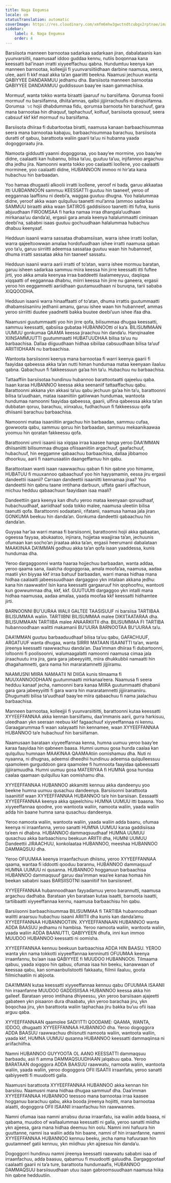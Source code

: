 ```yaml
---
title: Naga Eegumsa
locale: om
statusTranslation: automatic
coverImage: https://res.cloudinary.com/xmfm6mhw3gwctndtcubgx2rptnae/image/upload/v1740337243/small_cover_educacion_fundamental_a051170f1c.webp
sidebar:
    label: 4. Naga Eegumsa
    order: 4
---
```

Barsiisota manneen barnootaa sadarkaa sadarkaan jiran, dabalataanis kan yuunvarsiitii, naamusaaf iddoo guddaa kennu, nutiis boqonnaa kana keessatti bal’inaan irratti xiyyeeffachuu qabna. Hundumtuu keenya kan manneen barnootaa, kolleejjii fi yuunvarsiitiidhaan darbine naamusa, seera, ulee, aarii fi kkf maal akka ta’an gaariitti beekna. Naamusi jechuun wanta QABIYYEE DANDA’AMUU jedhamu dha. Barsiisota manneen barnootaa QABIYYEE DANDA’AMUU guddissuun baay’ee isaan gammachiisa.

Mormuuf, wanta tokko wanta biraatti ijaaruuf nu barsiifama. Qorumsa foonii mormuuf nu barsiifamna, dhiita’amnas, qalbii jijjiirrachuufis ni dirqisiifamna. Qorumsaಾನ hojii dhabdummaa fidu, qorumsa barnoota hin barachuuf, gara mana barnootaa hin dhaquuf, taphachuuf, kolfuuf, barsiisota qoosuuf, seera cabsuuf kkf kkf mormuuf nu barsiifama.

Barsiisota dhiiraa fi dubartootaa biratti, naamusa kanaan barbaachisummaa seera mana barnootaa kabajuu, barbaachisummaa barachuu, barsiisota duratti of qabuu, barattoota waliin gaarii ta’uu ni hubanna yaada dogoggoraatu jira.

Namoota gidduutti yaanni dogoggoraa, yoo baay’ee mormine, yoo baay’ee didne, caalaatti kan hubannu, bilisa ta’uu, guutuu ta’uu, injifannoo argachuu dha jedhu jira. Namoonni wanta tokko yoo caalaatti loollene, yoo caalaatti morminee, yoo caalaatti didne, HUBANNOON immoo ni hir’ata kana hubachuu hin barbaadan.

Yoo hamaa dhugaatii alkoolii irratti loollene, yeroof ni bada, garuu akkaataa itti UUBDANNOON sammuu KEESSATTI guutuu hin taaneef, yeroo of eeggannaa laaffisnu ni deebi’a, waggaa guutuu dhugna. Yoo halalummaa didne, yeroof akka waan qulqulluu taanetti mul’anna (ammoo sadarkaa SAMMUU biraatti akka waan SATIROS gaddisiisoo taanetti itti fufna, kunis abjuudhaan FIROOMSAA fi harka namaa irraa dhangala’uudhaan mirkanaa’uu danda’a), ergasii gara amala keenya halalummaatti ciminaan deebi’na, sababni isaas guutuu gochuudhaan halalummaa hubachuu dhabuu keenyaaf.

Hedduun isaanii warra sassataa dhabamsiisan, warra ishee irratti loollan, warra qajeeltoowwan amalaa hordofuudhaan ishee irratti naamusa qaban yoo ta’u, garuu sirriitti adeemsa sassataa guutuu waan hin hubanneef, dhuma irratti sassataa akka hin taaneef sassatu.

Hedduun isaanii warra aarii irratti of to’atan, warra ishee mormuu baratan, garuu isheen sadarkaa sammuu miira keessa hin jirre keessatti itti fuftee jirti, yoo akka amala keenyaa irraa baddeetti ilaalameeyyuu, daqiiqaa xiqqaatti of eeggannaa dhabnu, miirri keessa hin jirre nu ganeera, ergasii yeroo hin eeggamnetti aariidhaan guutamuudhaan ni buruqna, tarii sababa XIQQOODHA.

Hedduun isaanii warra hinaaffaatti of to’atan, dhuma irrattis guutummaatti dhabamsiisaniiru jedhanii amanu, garuu ishee waan hin hubanneef, ammas yeroo sirriitti duutee yaadnetti bakka buutee deebi’uun ishee ifaa dha.

Naamusni guutummaatti yoo hin jirre qofa, bilisummaa dhugaa keessatti, sammuu keessatti, qabsiisa gubataa HUBANNOOtti ol ka’a. BILISUMMAAN UUMUU gonkumaa QAAMA keessa jiraachuu hin danda’u. Hanqinaalee XIINSAMMUUTTI guutummaatti HUBATUUDHAA bilisa ta’uu nu barbaachisa. Dallaa diiguudhaan hidhaa sibiilaa cabsuudhaan bilisa ta’uuf ARIITIIDHAAN nu barbaachisa.

Wantoota barsiisonni keenya mana barnootaa fi warri keenya gaarii fi faayidaa qabeessa akka ta’an nutti himan hundumaa mataa keenyaan ilaaluu qabna. Qabachuun fi fakkeessuun ga’aa hin ta’u. Hubachuu nu barbaachisa.

Tattaaffiin barsiisotaa hundinuu hubannoo barattootaatti qajeeluu qaba. Isaan karaa HUBANNOO keessa akka seenaniif tattaaffachuu qabu. Barattoonni akkana ykn akkasi ta’uu qabu jechuun ga’aa hin ta’u, barattoonni bilisa ta’uudhaan, mataa isaaniitiin gatiiwwan hundumaa, wantoota hundumaa namoonni faayidaa qabeessa, gaarii, ulfina qabeessa akka ta’an dubbatan qoruu, barachuu, xiinxaluu, fudhachuun fi fakkeessuu qofa dhiisanii barachuu barbaachisa.

Namoonni mataa isaaniitiin argachuu hin barbaadan, sammuu cufaa, gowwoota qabu, sammuu qoruu hin barbaadan, sammuu mekaanikaawaa yoomuu hin qoratan fakkeessu qofa.

Barattoonni umrii isaanii isa xiqqaa irraa kaasee hanga yeroo DAA’IMMAN dhiisaniitti bilisummaa dhugaa ofiisaaniitiin argachuuf, gaafachuuf, hubachuuf, hin eeggamne qabaachuu barbaachisa, dallaa jibbamoo dhoorkuu, aarii fi naamusaatiin daangeffamuu hin qabu.

Barattootaan wanti isaan raawwachuu qaban fi hin qabne yoo himame, HUBATUU fi muuxannoo qabaachuuf yoo hin hayyamamin, eessa jiru ergasii dandeettii isaanii? Carraan dandeettii isaaniitti kennamaa jiraa? Yoo dandeettii hin qabnu taane imtihana darbuun, uffata gaarii uffachuun, michuu hedduu qabaachuun faayidaan isaa maali?

Dandeettiin gara keenya kan dhufu yeroo mataa keenyaan qoruudhaaf, hubachuudhaaf, aariidhaaf soda tokko malee, naamusa uleetiin bilisa taanutti qofa. Barattoonni sodaatanii, rifatanii, naamusa hamaa jala jiran GONKUMA beekuu hin danda’an. Gonkuma dandeettii qabaachuu hin danda’an.

Guyyaa har’aa warri manaa fi barsiisonni, barattoonni hojii akka qabaatan, ogeessa fayyaa, abukaatoo, injinara, hojjetaa waajjiraa ta’an, jechuunis ofumaan kan socho’an jiraataa akka ta’an, ergasii heerumanii dabalataan MAAKIINAA DA’IMMAN godhuu akka ta’an qofa isaan yaaddessa, kunis hundumaa dha.

Yeroo dargaggoonni wanta haaraa hojjechuu barbaadan, wanta addaa, yeroo qaama sana, ilaalcha dogoggoraa, amala moofa’aa, naamusa, aadaa maatii ykn biyyaa kkf irraa bahuuf barbaadan, warri manaa hidhaa mana hidhaa caalaatti jabeessuudhaan dargaggoo ykn intalaan akkana jedhu: kana hin raawwatin! Isin kana keessatti gargaaruuf hin qophoofnu, wantooti kun gowwummaa dha, kkf, kkf. GUUTUUtti dargaggoo ykn intalli mana hidhaa naamusaa, aadaa amalaa, yaada moofaa kkf keessatti hidhamtee jirti.

BARNOONNI BU’UURAA WALII GALTEE TAASISUUF ni barsiisa TARTIBAA BILISUMMAA waliin. TARTIIBNI BILISUMMAA malee DIKIITAATARAA dha. BILISUMMAAN TARTIIBA malee ANAARKIITII dha. BILISUMMAA FI TARTIBA hubannoodhaan walitti makamanii BU’UURA BARNOOTAA BU’UURAA ta’u.

DAA’IMMAN guutuu barbaaduudhaaf bilisa ta’uu qabu, GAFACHUUF, ARGATUUF wanta dhugaa, wanta SIRRII MATAAN ISAANITTI ta’an, wanta jireenya keessatti raawwachuu danda’an. Daa’imman dhiiraa fi dubartoonni, loltoonni fi poolisoonni, walumaagalatti namoonni naamusa cimaa jala jiraachuutu irra jira, gara gara jabeeyyiitti, miira dhukkubbii namaatti hin dhagahamnetti, gara nama hin mararatamnetti jijjiiramu.

NAAMUSNI MIIRA NAMAATII NI DIIGA kunis tilmaama fi MUUXANNOODHAAN guutummaatti mirkanaa’eera. Naamusa fi seera hedduu kanaaf jecha, namoonni bara kanaa MIIRA guutummaatti dhabanii gara gara jabeeyyiitti fi gara warra hin mararatamnetti jijjiiramaniiru. Dhugumatti bilisa ta’uudhaaf baay’ee miira qabaachuu fi nama jaalachuu barbaachisa.

Manneen barnootaa, kolleejjii fi yuunvarsiitiitti, barattoonni kutaa keessatti XYYEEFFANNAA akka kennan barsiifamu, daa’immanis aarii, gurra harkisuu, uleedhaan ykn seeraan reebuu kkf fagaachuuf xiyyeeffannaa ni kennu. Garaagarummaa fi waan xalayaatti hin kennamee, waan XYYEEFFANNAA HUBANNOO ta’e hubachuuf hin barsiifaman.

Naamusaan barataan xiyyeeffannaa kenna, humna uumuu yeroo baay’ee karaa faayidaa hin qabneen baasa. Humni uumuu gosa hunda caalaa kan qulqulluu humnaan MAAKINAA QAAMAAtiin oomishamuu dha. Nuti ni nyaanna, ni dhugnas, adeemsi dheedhii hundinuu adeemsa qulqulleessuu qaamoleen gurguddoon gara qaamolee fi humnoota faayidaa qabeessatti jijjiiramuudha. Humni uumuu gosa MATERIYAA fi HUMNA gosa hundaa caalaa qaamaan qulqulluu kan oomishamu dha.

XYYEEFFANNAA HUBANNOO akkamitti kennuu akka dandeenyu yoo beekne humna uumuu qusachuu dandeenya. Barsiisonni barattoota isaaniitiif waan XYYEEFFANNAA HUBANNOO ta’e hin barsiisan. Eessaatti XYYEEFFANNAA keenya akka qajeelchinu HUMNA UUMUU itti baasna. Yoo xiyyeeffannaa qoodne, yoo wantoota waliin, namoota waliin, yaada waliin adda hin baane humna sana qusachuu dandeenya.

Yeroo namoota waliin, wantoota waliin, yaada waliin adda baanu, ofumaa keenya ni irraanfanna, yeroo sanatti HUMNA UUMUU karaa gaddisiisaa ta’een ni dhabna. HUBANNOO dammaqsuudhaaf HUMNA UUMUU qusachuu akka barbaachisnu beekuun ARIITII dha, HUMNI UUMUU Dandeettii JIRAACHUU, konkolaataa HUBANNOO, meeshaa HUBANNOO DAMMAQSUU dha.

Yeroo OFUUMAA keenya irraanfachuun dhiisnu, yeroo XYYEEFFANNAA qaama, wantaa fi iddootti qooduu barannu, HUBANNOO dammaqsuuf HUMNA UUMUU ni qusanna. HUBANNOO hogganuun barbaachisa HUBANNOO dammaqsuuf garuu daa’imman waa’ee kanaa homaa hin beekan sababni isaas BARSIISOTNI isaaniitiif hin barsiisneef.

XYYEEFFANNAA hubannoodhaan fayyadamuu yeroo barannutti, naamusa argachuu dadhaba. Barataan ykn barataan kutaa isaatti, barnoota isaatti, tartiibaatti xiyyeeffannaa kennu, naamusa barbaachisu hin qabu.

Barsiisonni barbaachisummaa BILISUMMAA fi TARTIBA hubannoodhaan walitti araarsuu hubachuu isaanii ARIITII dha kunis kan danda’amu XYYEEFFANNAA HUBANNOOTIIN. XYYEEFFANNAAN HUBANNOO wanta ADDA BAASUU jedhamu ni hambisa. Yeroo namoota waliin, wantoota waliin, yaada waliin ADDA BAANUTTI, QABIYYEEN dhufa, inni kun immoo MUUDOO HUBANNOO keessatti ni oomisha.

XYYEEFFANNAA kennuu beekuun barbaachisa ADDA HIN BAASU. YEROO wanta ykn nama tokkotti xiyyeeffannaa kenninutti OFUUMAA keenya irraanfannu, bu’aan isaa QABIYYEE fi MUUDOO HUBANNOOti. Tilmaama qabuu, yaada xiqqoo hin qabuu, ofumaa isaa hin beeku, kanawwaan of keessaa qabu, kan somaanbulistootti fakkaatu, fiilmii ilaaluu, goota fiilmichaatiin ni abjoota.

DAA’IMMAN kutaa keessatti xiyyeeffannaa kennuu qabu OFUUMAA ISAANII hin irraanfanne MUUDOO GADDISIISAA HUBANNOO keessa akka hin galleef. Barataan yeroo imtihana dhiyeessu, ykn yeroo barsiisaan ajajeetti gabateen ykn pisaaron dura dhaabatu, ykn yeroo barachaa jiru, ykn boqochaa jiru, ykn barattoota waliin taphachaa jiru bakka bu’uu ofii isaa arguu qaba.

XYYEEFFANNAAN qaamolee SADI’ITTI QOODAME: QAAMA, WANTA, IDDOO, dhugaatti XYYEEFFANNAA HUBANNOO dha. Yeroo dogoggora ADDA BAASUU raawwachuu dhiisnutti namoota waliin, wantoota waliin, yaada kkf, HUMNA UUMUU qusanna HUBANNOO keessatti dammaqiinsa ni ariifachiifna.

Namni HUBANNOO GUYYOOTA OL AANO KEESSATTI dammaqsuu barbaadu, asii fi amma DAMMAQSUUDHAAN jalqabuu qaba. Yeroo BARATAAN dogoggora ADDA BAASUU raawwatu, namoota waliin, wantoota waliin, yaada waliin, yeroo dogoggora OFII ISAATII irraanfatu, yeroo sanatti qabiyyeetti fi muudootti galla.

Naamusni barattoota XYYEEFFANNAA HUBANNOO akka kennan hin barsiisu. Naamusni mana hidhaa dhugaa sammuuf dha. Daa’imman XYYEEFFANNAA HUBANNOO teessoo mana barnootaa irraa kaasee hogganuu barachuu qabu, akka booda jireenya hojiitti, mana barnootaa alaatti, dogoggora OFII ISAANII irraanfachuu hin raawwannes.

Namni ofumaa isaa namni arrabsu duraa irraanfatu, isa waliin adda baasa, ni qabama, muudoo of wallaalummaa keessatti ni galla, yeroo sanatti miidha ykn ajjeesa, gara mana hidhaa deemuu hin oolu. Namni inni hafuura hin guuttanne, namni isa waliin adda hin baane, namni of hin irraanfanne, namni XYYEEFFANNAA HUBANNOO kennuu beeku, jecha nama hafuuraan hin guutamneef gatii kennuu, ykn miidhuu ykn ajjeesuu hin danda’u.

Dogoggorri hundinuu namni jireenya keessatti raawwatu sababni isaa of irraanfachuu, adda baasuu, qabamuu fi muudootti galuudha. Dargaggootaaf caalaatti gaarii ni ta’a ture, barattoota hundumaafis, HUBANNOO DAMMAQSUU barsiisuudhaan utuu isaan gabroomsuudhaan naamusa hiika hin qabne hedduutiin.

